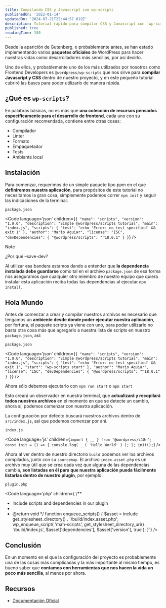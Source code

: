 ```yaml
---
title: Compilando CSS y Javascript con wp-scripts
publishedOn: '2022-01-14'
updatedOn: '2024-07-21T22:44:57.019Z'
description: Tutorial rápido para compilar CSS y Javascript con `wp-scripts`
published: true
readingTime: 180
---
```



Desde la aparición de Gutenberg, o probablemente antes, se han estado implementando
varios **paquetes oficiales** de WordPress para hacer nuestras vidas como desarrolladores
más sencillas, por así decirlo.

Uno de ellos, y probablemente uno de los más utilizados por nosotros como Frontend
Developers es `@wordpress/wp-scripts` que nos sirve para **compilar Javascript y CSS**
dentro de nuestro proyecto, y en este pequeño tutorial cubriré las bases para poder
utilizarlo de manera rápida.

## ¿Qué es `wp-scripts`?

En palabras básicas, no es más que **una colección de recursos pensados específicamente
para el desarrollo de frontend**, cada uno con su configuración recomendada,
contiene entre otras cosas:

- Compilador
- Linter
- Formato
- Empaquetador
- Tests
- Ambiante local

## Instalación

Para comenzar, requerimos de un simple paquete tipo ppm en el que **definiremos
nuestra aplicación**, para propósitos de este tutorial no necesitamos la gran cosa,
simplemente podemos correr `npm init` y seguir las indicaciones de la terminal.

`package.json`

<Code
  language='json'
  children={`{
    "name": "scripts",
    "version": "1.0.0",
    "description": "Simple @wordpress/scripts tutorial",
    "main": "index.js",
    "scripts": {
        "test": "echo 'Error: no test specified' && exit 1"
    },
    "author": "Mario Aguiar",
    "license": "ISC",
    "devDependencies": {
        "@wordpress/scripts": "^18.0.1"
    }
}`}
/>

> [!NOTE]
> ¿Por qué –save-dev?
>
> Al utilizar esa bandera estamos dando a entender que **la dependencia instalada
> debe guardarse** como tal en el archivo `package.json` de esa forma nos aseguramos
> que cualquier otro miembro de nuestro equipo que quiera instalar esta aplicación
> reciba todas las dependencias al ejecutar `npm install`.

## Hola Mundo

Antes de comenzar a crear y compilar nuestros archivos es necesario que tengamos
un **ambiente desde donde poder ejecutar nuestra aplicación**, por fortuna, el paquete
scripts ya viene con uno, para poder utilizarlo no basta otra cosa más que
agregarlo a nuestra lista de scripts en nuestro `package.json`, así:

`package.json`

<Code
  language='json'
  children={`{
    "name": "scripts",
    "version": "1.0.0",
    "description": "Simple @wordpress/scripts tutorial",
    "main": "index.js",
    "scripts": {
        "test": "echo 'Error: no test specified' && exit 1",
        "start": "wp-scripts start"
    },
    "author": "Mario Aguiar",
    "license": "ISC",
    "devDependencies": {
        "@wordpress/scripts": "^18.0.1"
    }
}`}
/>

Ahora sólo debemos ejecutarlo con `npm run start` o `npm start`

Esto creará un observador en nuestra terminal, que **actualizará y recopilará
todos nuestros archivos** en el momento en que se detecte un cambio, ahora sí,
podemos comenzar con nuestra aplicación.

La configuración por defecto buscará nuestros archivos dentro de `src/index.js`,
así que podemos comenzar por ahí.

`index.js`

<Code
  language='js'
  children={`import { __ } from '@wordpress/i18n';
const init = () => {
    console.log( __( 'Hello World' ) );
};
init();`}
/>

Ahora al ver dentro de nuestro directorio `build` podemos ver los archivos compilados,
junto con su `sourcemap`. El archivo `index.asset.php` es un archivo muy útil que se
crea cada vez que alguna de las dependencias cambia, **son listadas en él para que
nuestra aplicación pueda fácilmente listarlas dentro de nuestro plugin**, por ejemplo:

`plugin.php`

<Code
  language='php'
  children={`/**
 * Include scripts and dependencies in our plugin
 *
 * @return void
 */
function enqueue_scripts() {
    $asset = include get_stylesheet_directory() . '/build/index.asset.php';
    wp_enqueue_script(
        'mah-scripts',
        get_stylesheet_directory_uri() . '/build/index.js',
        $asset['dependencies'],
        $asset['version'],
        true
    );
}`}
/>

## Conclusión

En un momento en el que la configuración del proyecto es probablemente una de
las cosas más complicadas y la más importante al mismo tiempo, es bueno saber que
**contamos con herramientas que nos hacen la vida un poco más sencilla**, al menos
por ahora.

## Recursos

- [Documentación Oficial](https://developer.wordpress.org/block-editor/reference-guides/packages/packages-scripts/)
